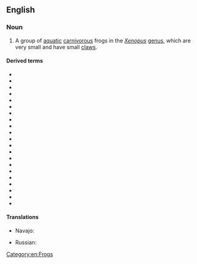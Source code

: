 ==English==
{{wikipedia}}

===Noun===
{{en-noun|head=[[clawed]] [[frog]]}}

# A group of [[aquatic]] [[carnivorous]] frogs in the ''[[Xenopus]]'' [[genus]], which are very small and have small [[claw]]s.

====Derived terms====
* {{l/en|African clawed frog}}
* {{l/en|Andre's clawed frog}}
* {{l/en|Bouchia clawed frog}}
* {{l/en|Cape clawed frog}}
* {{l/en|De Witte's clawed frog}}
* {{l/en|Eritria clawed frog}}
* {{l/en|Fraser's clawed frog}}
* {{l/en|Kenyan clawed frog}}
* {{l/en|Kivu clawed frog}}
* {{l/en|Lake Oku clawed frog}}
* {{l/en|Largen's clawed frog}}
* {{l/en|Marsabit clawed frog}}
* {{l/en|Mawa clawed frog}}
* {{l/en|Muller's clawed frog}}
* {{l/en|Peracca's clawed frog}}
* {{l/en|savannah clawed frog}}
* {{l/en|Sidamo clawed frog}}
* {{l/en|Uganda clawed frog}}
* {{l/en|volcano clawed frog}}
* {{l/en|western clawed frog}}
* {{l/en|Witte's clawed frog}}

====Translations====
{{trans-top|a group of frogs}}
* Navajo: {{t|nv|chʼał bikéshgaan hólóní}}
{{trans-mid}}
* Russian: {{t|ru|шпо́рцевая лягу́шка|f}}
{{trans-bottom}}

[[Category:en:Frogs]]